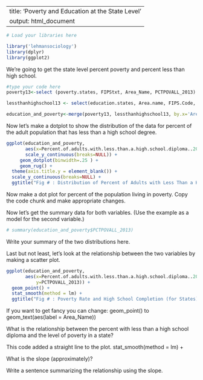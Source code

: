 --
title: 'Poverty and Education at the State Level'
output: html_document
---


 
```r
# Load your libraries here

library('lehmansociology')
library(dplyr)
library(ggplot2)
```

We're going to get the state level percent poverty and percent less than high school.

````r
#type your code here
poverty13<-select (poverty.states, FIPStxt, Area_Name, PCTPOVALL_2013)

lessthanhighschool13 <- select(education.states, Area.name, FIPS.Code, Percent.of.adults.with.less.than.a.high.school.diploma..2009.2013)

education_and_poverty<-merge(poverty13, lessthanhighschool13, by.x='Area_Name', by.y='Area.name')

````

Now let's make a dotplot to show the distribution of the data for percent of the adult population that has less than a high school degree.

```r
ggplot(education_and_poverty,
       aes(x=Percent.of.adults.with.less.than.a.high.school.diploma..2009.2013),
       scale_y_continuous(breaks=NULL)) +
     geom_dotplot(binwidth=.25 ) +
     geom_rug() +
  theme(axis.title.y = element_blank()) +
  scale_y_continuous(breaks=NULL) +
  ggtitle("Fig # : Distribution of Percent of Adults with Less Than a High School Diploma (for States)")
```

Now make a dot plot for percent of the population living in poverty. 
Copy the code chunk and make appropriate changes.


Now let's get the summary data for both variables. (Use the example as a model for the second variable.) 

```r
# summary(education_and_poverty$PCTPOVALL_2013)


```

Write your summary of the two distributions here.

Last but not least, let's look at the relationship between the two variables by making a scatter plot.


```r

ggplot(education_and_poverty,
       aes(x=Percent.of.adults.with.less.than.a.high.school.diploma..2009.2013,
           y=PCTPOVALL_2013)) +
  geom_point() +
  stat_smooth(method = lm) +
  ggtitle("Fig # : Poverty Rate and High School Completion (for States)")

```
If you want to get fancy you can change:
    geom_point() 
    to 
    geom_text(aes(label = Area_Name))

What is the relationship between the percent with less than a high school diploma 
and the level of poverty in a state?

This code added a straight line to the plot. stat_smooth(method = lm) +

What is the slope (approximately)?


Write a sentence summarizing the relationship using the slope.



